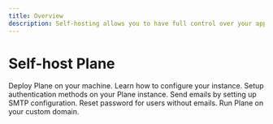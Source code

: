 ```yaml
---
title: Overview
description: Self-hosting allows you to have full control over your applications and data. It’s a great way to ensure privacy, control, and customization.
---
```


# Self-host Plane

<CardGroup cols={2}>
  <Card title="Methods" icon="FaWrench" href="/self-hosting/methods/installation-methods">
    Deploy Plane on your machine.
  </Card>
  <Card title="Instance admin and god mode" icon="FaToolbox" href="/self-hosting/govern/instance-admin">
    Learn how to configure your instance.
  </Card>
  <Card title="Authentication" icon="FaKey" href="/self-hosting/govern/authentication">
    Setup authentication methods on your Plane instance.
  </Card>
  <Card title="Communication" icon="FaPaperPlane" href="/self-hosting/govern/communication">
    Send emails by setting up SMTP configuration.
  </Card>
  <Card title="Reset Password" icon="FaUnlock" href="/self-hosting/govern/reset-password">
    Reset password for users without emails.
  </Card>
  <Card title="Branding" icon="FaPaintRoller" href="/self-hosting/govern/custom-domain">
    Run Plane on your custom domain.
  </Card>
</CardGroup>
